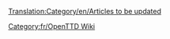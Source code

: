 [[Translation:Category/en/Articles to be updated]]
{{en/Bilingual box| Fr
| --
| ''A list of articles that require updating to reflect the latest release or trunk version.  Articles tagged with {{en/S|fr/Dépassé}} automatically link here.''}}


[[Category:fr/OpenTTD Wiki]]